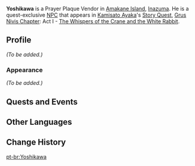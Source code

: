 {{Meta
<!-- REMOVE THIS TEMPLATE AFTER ADDING MISSING INFO -->
|missing_NPC_profile  = yes
}}
{{Character Infobox
|type             = Quest NPC
|image            = NPC Yoshikawa.png
|region           = Inazuma
|location         = Inazuma
|title            = Prayer Plaque Vendor
}}
'''Yoshikawa''' is a Prayer Plaque Vendor in [[Amakane Island]], [[Inazuma]]. He is a quest-exclusive [[NPC]] that appears in [[Kamisato Ayaka]]'s [[Story Quest]], [[Grus Nivis Chapter]]: Act I - [[The Whispers of the Crane and the White Rabbit]].
<!--
==Location==
<gallery>
NPC Location Yoshikawa.png|Yoshikawa's location
NPC Location Yoshikawa Context.png|Additional context
</gallery>
-->
==Profile==
<!-- detailed story/lore information goes here -->
''(To be added.)''

===Appearance===
''(To be added.)''

==Quests and Events==
{{Quests and Events}}

==Other Languages==
{{Other Languages
|default_hidden = 1
|en      = Yoshikawa
|zhs     = 吉川
|zhs_rm  = Jíchuān
|zht     = 吉川
|zht_rm  = Jíchuān
|ja      = 吉川
|ja_rm   = Yoshikawa
|ko      = 요시카와
|es      = Yoshikawa
|fr      = Yoshikawa
|ru      = Ёсикава
|th      = Yoshikawa
|vi      = Yoshikawa
|de      = Yoshikawa
|id      = Yoshikawa
|pt      = Yoshikawa
|tr      = Yoshikawa
|it      = Yoshikawa
}}

==Change History==
{{Change History|2.0}}

[[pt-br:Yoshikawa]]